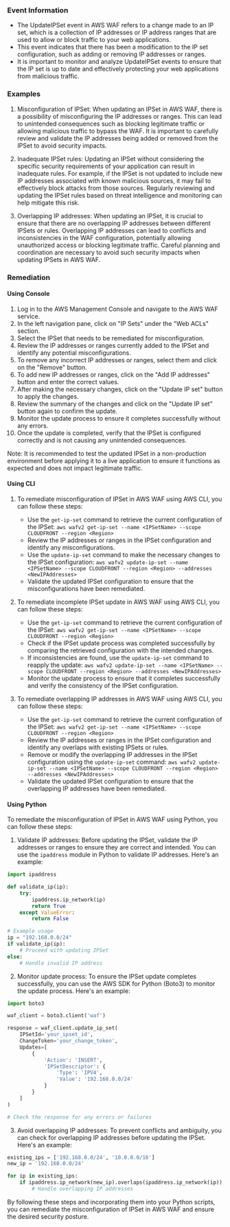 
### Event Information

- The UpdateIPSet event in AWS WAF refers to a change made to an IP set, which is a collection of IP addresses or IP address ranges that are used to allow or block traffic to your web applications.
- This event indicates that there has been a modification to the IP set configuration, such as adding or removing IP addresses or ranges.
- It is important to monitor and analyze UpdateIPSet events to ensure that the IP set is up to date and effectively protecting your web applications from malicious traffic.


### Examples

1. Misconfiguration of IPSet: When updating an IPSet in AWS WAF, there is a possibility of misconfiguring the IP addresses or ranges. This can lead to unintended consequences such as blocking legitimate traffic or allowing malicious traffic to bypass the WAF. It is important to carefully review and validate the IP addresses being added or removed from the IPSet to avoid security impacts.

2. Inadequate IPSet rules: Updating an IPSet without considering the specific security requirements of your application can result in inadequate rules. For example, if the IPSet is not updated to include new IP addresses associated with known malicious sources, it may fail to effectively block attacks from those sources. Regularly reviewing and updating the IPSet rules based on threat intelligence and monitoring can help mitigate this risk.

3. Overlapping IP addresses: When updating an IPSet, it is crucial to ensure that there are no overlapping IP addresses between different IPSets or rules. Overlapping IP addresses can lead to conflicts and inconsistencies in the WAF configuration, potentially allowing unauthorized access or blocking legitimate traffic. Careful planning and coordination are necessary to avoid such security impacts when updating IPSets in AWS WAF.

### Remediation

#### Using Console

1. Log in to the AWS Management Console and navigate to the AWS WAF service.
2. In the left navigation pane, click on "IP Sets" under the "Web ACLs" section.
3. Select the IPSet that needs to be remediated for misconfiguration.
4. Review the IP addresses or ranges currently added to the IPSet and identify any potential misconfigurations.
5. To remove any incorrect IP addresses or ranges, select them and click on the "Remove" button.
6. To add new IP addresses or ranges, click on the "Add IP addresses" button and enter the correct values.
7. After making the necessary changes, click on the "Update IP set" button to apply the changes.
8. Review the summary of the changes and click on the "Update IP set" button again to confirm the update.
9. Monitor the update process to ensure it completes successfully without any errors.
10. Once the update is completed, verify that the IPSet is configured correctly and is not causing any unintended consequences.

Note: It is recommended to test the updated IPSet in a non-production environment before applying it to a live application to ensure it functions as expected and does not impact legitimate traffic.

#### Using CLI

1. To remediate misconfiguration of IPSet in AWS WAF using AWS CLI, you can follow these steps:
   - Use the `get-ip-set` command to retrieve the current configuration of the IPSet: `aws wafv2 get-ip-set --name <IPSetName> --scope CLOUDFRONT --region <Region>`
   - Review the IP addresses or ranges in the IPSet configuration and identify any misconfigurations.
   - Use the `update-ip-set` command to make the necessary changes to the IPSet configuration: `aws wafv2 update-ip-set --name <IPSetName> --scope CLOUDFRONT --region <Region> --addresses <NewIPAddresses>`
   - Validate the updated IPSet configuration to ensure that the misconfigurations have been remediated.

2. To remediate incomplete IPSet update in AWS WAF using AWS CLI, you can follow these steps:
   - Use the `get-ip-set` command to retrieve the current configuration of the IPSet: `aws wafv2 get-ip-set --name <IPSetName> --scope CLOUDFRONT --region <Region>`
   - Check if the IPSet update process was completed successfully by comparing the retrieved configuration with the intended changes.
   - If inconsistencies are found, use the `update-ip-set` command to reapply the update: `aws wafv2 update-ip-set --name <IPSetName> --scope CLOUDFRONT --region <Region> --addresses <NewIPAddresses>`
   - Monitor the update process to ensure that it completes successfully and verify the consistency of the IPSet configuration.

3. To remediate overlapping IP addresses in AWS WAF using AWS CLI, you can follow these steps:
   - Use the `get-ip-set` command to retrieve the current configuration of the IPSet: `aws wafv2 get-ip-set --name <IPSetName> --scope CLOUDFRONT --region <Region>`
   - Review the IP addresses or ranges in the IPSet configuration and identify any overlaps with existing IPSets or rules.
   - Remove or modify the overlapping IP addresses in the IPSet configuration using the `update-ip-set` command: `aws wafv2 update-ip-set --name <IPSetName> --scope CLOUDFRONT --region <Region> --addresses <NewIPAddresses>`
   - Validate the updated IPSet configuration to ensure that the overlapping IP addresses have been remediated.

#### Using Python

To remediate the misconfiguration of IPSet in AWS WAF using Python, you can follow these steps:

1. Validate IP addresses: Before updating the IPSet, validate the IP addresses or ranges to ensure they are correct and intended. You can use the `ipaddress` module in Python to validate IP addresses. Here's an example:

```python
import ipaddress

def validate_ip(ip):
    try:
        ipaddress.ip_network(ip)
        return True
    except ValueError:
        return False

# Example usage
ip = "192.168.0.0/24"
if validate_ip(ip):
    # Proceed with updating IPSet
else:
    # Handle invalid IP address
```

2. Monitor update process: To ensure the IPSet update completes successfully, you can use the AWS SDK for Python (Boto3) to monitor the update process. Here's an example:

```python
import boto3

waf_client = boto3.client('waf')

response = waf_client.update_ip_set(
    IPSetId='your_ipset_id',
    ChangeToken='your_change_token',
    Updates=[
        {
            'Action': 'INSERT',
            'IPSetDescriptor': {
                'Type': 'IPV4',
                'Value': '192.168.0.0/24'
            }
        }
    ]
)

# Check the response for any errors or failures
```

3. Avoid overlapping IP addresses: To prevent conflicts and ambiguity, you can check for overlapping IP addresses before updating the IPSet. Here's an example:

```python
existing_ips = ['192.168.0.0/24', '10.0.0.0/16']
new_ip = '192.168.0.0/24'

for ip in existing_ips:
    if ipaddress.ip_network(new_ip).overlaps(ipaddress.ip_network(ip)):
        # Handle overlapping IP addresses
```

By following these steps and incorporating them into your Python scripts, you can remediate the misconfiguration of IPSet in AWS WAF and ensure the desired security posture.

